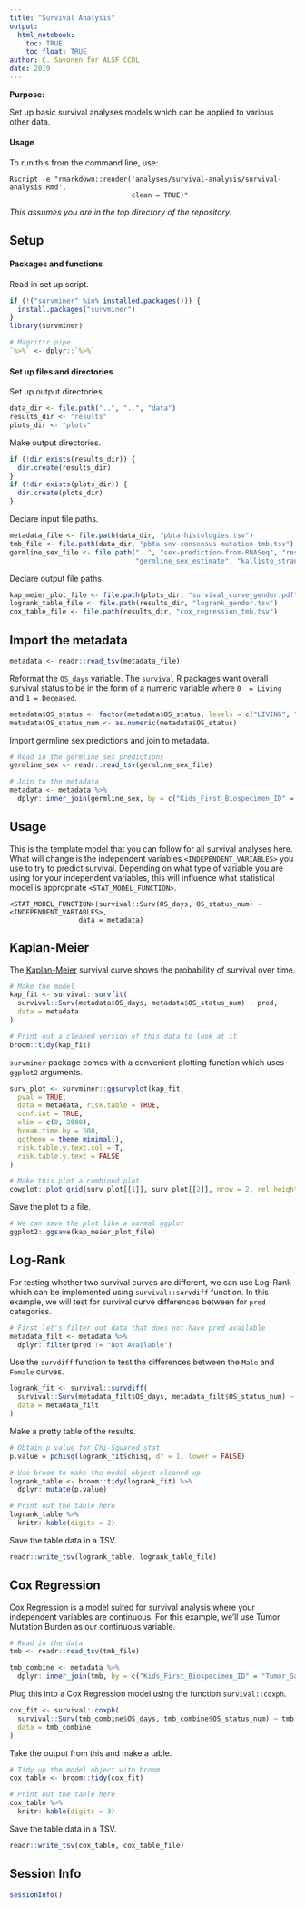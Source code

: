 ```yaml
---
title: "Survival Analysis"
output: 
  html_notebook:
    toc: TRUE
    toc_float: TRUE
author: C. Savonen for ALSF CCDL
date: 2019
---
```


**Purpose:** 

Set up basic survival analyses models which can be applied to various other data. 

#### Usage

To run this from the command line, use:
```
Rscript -e "rmarkdown::render('analyses/survival-analysis/survival-analysis.Rmd', 
                              clean = TRUE)" 
```

_This assumes you are in the top directory of the repository._

## Setup

#### Packages and functions

Read in set up script.

```r
if (!("survminer" %in% installed.packages())) {
  install.packages("survminer")
}
library(survminer)

# Magrittr pipe
`%>%` <- dplyr::`%>%`
```

#### Set up files and directories

Set up output directories. 

```r
data_dir <- file.path("..", "..", "data")
results_dir <- "results"
plots_dir <- "plots"
```

Make output directories.

```r
if (!dir.exists(results_dir)) {
  dir.create(results_dir)
}
if (!dir.exists(plots_dir)) {
  dir.create(plots_dir)
}
```

Declare input file paths. 

```r
metadata_file <- file.path(data_dir, "pbta-histologies.tsv")
tmb_file <- file.path(data_dir, "pbta-snv-consensus-mutation-tmb.tsv")
germline_sex_file <- file.path("..", "sex-prediction-from-RNASeq", "results", 
                               "germline_sex_estimate", "kallisto_stranded_36354_0.25_prediction_details.tsv")
```

Declare output file paths. 

```r
kap_meier_plot_file <- file.path(plots_dir, "survival_curve_gender.pdf")
logrank_table_file <- file.path(results_dir, "logrank_gender.tsv")
cox_table_file <- file.path(results_dir, "cox_regression_tmb.tsv")
```

## Import the metadata

```r
metadata <- readr::read_tsv(metadata_file)
```

Reformat the `OS_days` variable. 
The `survival` R packages want overall survival status to be in the form of a 
numeric variable where `0  = Living` and `1 = Deceased`. 

```r
metadata$OS_status <- factor(metadata$OS_status, levels = c("LIVING", "DECEASED"))
metadata$OS_status_num <- as.numeric(metadata$OS_status)
```

Import germline sex predictions and join to metadata.

```r
# Read in the germline sex predictions
germline_sex <- readr::read_tsv(germline_sex_file)

# Join to the metadata
metadata <- metadata %>% 
  dplyr::inner_join(germline_sex, by = c("Kids_First_Biospecimen_ID" = "sample"))
```

## Usage 

This is the template model that you can follow for all survival analyses here. 
What will change is the independent variables `<INDEPENDENT_VARIABLES>` you use 
to try to predict survival. 
Depending on what type of variable you are using for your independent variables, 
this will influence what statistical model is appropriate `<STAT_MODEL_FUNCTION>`.

```
<STAT_MODEL_FUNCTION>(survival::Surv(OS_days, OS_status_num) ~ <INDEPENDENT_VARIABLES>,
                 data = metadata)
```

## Kaplan-Meier

The [Kaplan-Meier](https://www.ncbi.nlm.nih.gov/pmc/articles/PMC3059453/) 
survival curve shows the probability of survival over time.

```r
# Make the model
kap_fit <- survival::survfit(
  survival::Surv(metadata$OS_days, metadata$OS_status_num) ~ pred,
  data = metadata
)

# Print out a cleaned version of this data to look at it
broom::tidy(kap_fit)
```

`survminer` package comes with a convenient plotting function which uses `ggplot2`
arguments. 

```r
surv_plot <- survminer::ggsurvplot(kap_fit,
  pval = TRUE, 
  data = metadata, risk.table = TRUE,
  conf.int = TRUE,
  xlim = c(0, 2000),
  break.time.by = 500,
  ggtheme = theme_minimal(),
  risk.table.y.text.col = T,
  risk.table.y.text = FALSE
)

# Make this plot a combined plot
cowplot::plot_grid(surv_plot[[1]], surv_plot[[2]], nrow = 2, rel_heights = c(2.5, 1))
```

Save the plot to a file. 

```r
# We can save the plot like a normal ggplot
ggplot2::ggsave(kap_meier_plot_file)
```

## Log-Rank 

For testing whether two survival curves are different, we can use Log-Rank which
can be implemented using `survival::survdiff` function. 
In this example, we will test for survival curve differences between for 
`pred` categories. 

```r
# First let's filter out data that does not have pred available
metadata_filt <- metadata %>%
  dplyr::filter(pred != "Not Available")
```

Use the `survdiff` function to test the differences between the `Male` and `Female` 
curves.

```r
logrank_fit <- survival::survdiff(
  survival::Surv(metadata_filt$OS_days, metadata_filt$OS_status_num) ~ pred,
  data = metadata_filt
)
```

Make a pretty table of the results.

```r
# Obtain p value for Chi-Squared stat
p.value = pchisq(logrank_fit$chisq, df = 1, lower = FALSE)

# Use broom to make the model object cleaned up
logrank_table <- broom::tidy(logrank_fit) %>% 
  dplyr::mutate(p.value)

# Print out the table here
logrank_table %>%
  knitr::kable(digits = 2)
```

Save the table data in a TSV.  

```r
readr::write_tsv(logrank_table, logrank_table_file)
```

## Cox Regression 

Cox Regression is a model suited for survival analysis where your independent 
variables are continuous. 
For this example, we'll use Tumor Mutation Burden as our continuous variable. 

```r
# Read in the data
tmb <- readr::read_tsv(tmb_file)
```

```r
tmb_combine <- metadata %>%
  dplyr::inner_join(tmb, by = c("Kids_First_Biospecimen_ID" = "Tumor_Sample_Barcode"))
```

Plug this into a Cox Regression model using the function `survival::coxph`. 

```r
cox_fit <- survival::coxph(
  survival::Surv(tmb_combine$OS_days, tmb_combine$OS_status_num) ~ tmb,
  data = tmb_combine
)
```

Take the output from this and make a table. 

```r
# Tidy up the model object with broom
cox_table <- broom::tidy(cox_fit) 

# Print out the table here
cox_table %>%
  knitr::kable(digits = 3)
```

Save the table data in a TSV.  

```r
readr::write_tsv(cox_table, cox_table_file)
```

## Session Info

```r
sessionInfo()
```
